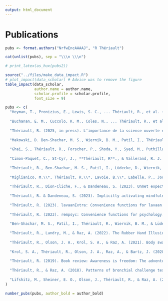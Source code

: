 ```yaml
---
output: html_document
---
```


\footnotesize
\setlength{\parindent}{-0.2in}
\setlength{\leftskip}{0.2in}
<!-- \setlength{\parskip}{8pt} -->

# Publications

```r
pubs <- format.authors("NrfwEncAAAAJ", "R Thériault")

cat(unlist(pubs), sep = "\\\n \\\n")

```

```r
# print_latex(as_hux(pubs2))
```

\setlength{\parindent}{-0.4in}
\setlength{\leftskip}{0.4in}

```r

source("../files/make_data_impact.R")
# plot_impact(data_scholar) # Advice was to remove the figure
table_impact(data_scholar, 
             author.name = author.name, 
             scholar.profile = scholar.profile,
             font_size = 9)

```

```r

pubs <- c(
  "Heyman, T., Pronizius, E., Lewis, S. C., ... Thériault, R., et al. (2025, in press). Crowdsourcing Multiverse Analyses to Explore the Impact of Different Data-processing and Analysis Decisions: A Tutorial. In press at *Psychological Methods*. Preprint: https://osf.io/fjhv5",
  
  "Buchanan, E. M., Cuccolo, K. M., Coles, N., ... Thériault, R., et al. (2025, in press). Measuring the Semantic Priming Effect Across Many Languages. In press at *Nature Human Behaviour*. https://doi.org/10.31219/osf.io/q4fjy",
  
  "Thériault, R. (2025, in press). L’importance de la science ouverte en recherche en psychologie [The importance of open science in psychological research]. In press at *Fragments : Revue de psychologie*, 1-15. Preprint: https://doi.org/10.31234/osf.io/758dx",
  
  "Makowski, D. Ben-Shachar, M. S., Wiernik, B. M., Patil, I., Thériault, R., & Lüdecke, D. (2025). modelbased: An R package to make the most out of your statistical models through marginal means, marginal effects, and model predictions. *Journal of Open Source Software*, *10*(109), 7969. https://doi.org/10.21105/joss.07969",
  
  "Ghai, S., Thériault, R., Forscher, P., Shoda, Y., Syed, M., Puthillam, A., Peng, H. C., Basnight-Brown, D., Majid, A., Azevedo, F., Singh, L. (2025). A manifesto for a globally diverse, equitable, and inclusive open science. *Communications Psychology*, *3*(16), 1-9. Recipient of a 2025 *Commendation Award* from the Society for the Improvement of Psychological Science (SIPS). https://doi.org/10.1038/s44271-024-00179-1",
  
  "Cimon-Paquet, C., St-Cyr, J., **Thériault, R**., & Vallerand, R. J. (2025). Moving positive psychology forward: Building on the psychology of passion. *International Journal of Applied Positive Psychology*, *10*(14), 1-19. https://doi.org/10.1007/s41042-024-00198-7",
  
  "Thériault, R., Ben-Shachar, M. S., Patil, I., Lüdecke, D., Wiernik, B. M., & Makowski, D. (2024). Check your outliers! An introduction to identifying statistical outliers in R with *easystats*. *Behavior Research Methods*, *56*(4), 4162-4172. https://doi.org/10.3758/s13428-024-02356-w. Preprint: https://doi.org/10.31234/osf.io/bu6nt",
  
  "Miglianico, M.\\*, Thériault, R.\\*, Lavoie, B.\\*, Labelle, P., Joussemet, M., Veilleux, M., Lambert, J., & Bertrand-Dubois, D. (2024). Pratiques cliniques inspirées par la recherche en psychologie positive [Clinical practices inspired by research in positive psychology]. *Psychologie Française*, *69*(1), 85-94. \\*Shared first-authorship (these authors contributed equally). https://doi.org/10.1016/j.psfr.2022.06.004",
  
  "Thériault, R., Dion-Cliche, F., & Dandeneau, S. (2023). Unmet expectations: Social inclusion and the interaction between social anxiety and ambiguous or positive feedback. *Frontiers in Psychology*, 14, 1-10. https://doi.org/10.3389/fpsyg.2023.1271773",
  
  "Thériault, R. & Dandeneau, S. (2023). Implicitly activating mindfulness: Does trait self-control moderate its effect on aggressive behaviour? *Mindfulness*, 14(12), 2946–2962. Recipient of the 2024 UQAM *Best Student Paper Award* at the Department of Psychology. https://doi.org/10.1007/s12671-023-02246-w. Preprint: https://doi.org/10.21203/rs.3.rs-3161372/v2",
  
  "Thériault, R. (2023). lavaanExtra: Convenience functions for lavaan. *Journal of Open Source Software*, *8*(90), 5701. https://doi.org/10.21105/joss.05701",
  
  "Thériault, R. (2023). rempsyc: Convenience functions for psychology. *Journal of Open Source Software*, *8*(87), 5466. https://doi.org/10.21105/joss.05466",
  
  "Ben-Shachar, M. S., Patil, I., Thériault, R., Wiernik, B. M., & Lüdecke, D. (2023). Phi, Fei, Fo, Fum: Effect sizes for categorical data that use the chi-squared statistic. *Mathematics*, *11*(9), 1982. https://doi.org/10.3390/math11091982",
  
  "Thériault, R., Landry, M., & Raz, A. (2022). The Rubber Hand Illusion: Top-down attention modulates embodiment. *Quarterly Journal of Experimental Psychology*, *75*(11), 2129-2148. https://doi.org/10.1177/17470218221078858",
  
  "Thériault, R., Olson, J. A., Krol, S. A., & Raz, A. (2021). Body swapping with a Black person boosts empathy: Using virtual reality to embody another. *Quarterly Journal of Experimental Psychology*, 74(12), 2057-2074. Recipient of the 2022 FRQSC *Best Student Paper Award*. https://doi.org/10.1177/17470218211024826",
  
  "Krol, S. A., Thériault, R., Olson, J. A., Raz, A., & Bartz, J. (2020). Self-concept clarity and the bodily self: Malleability across modalities. *Personality and Social Psychology Bulletin*, *46*(5). https://doi.org/10.1177/0146167219879126",
  
  "Thériault, R. (2019). Book review: Awareness is freedom: The adventure of psychology and spirituality. *Frontiers in Psychology*, *10*(2814)*.* https://doi.org/10.3389/fpsyg.2019.02814",
  
  "Thériault, R., & Raz, A. (2018). Patterns of bronchial challenge testing in Canada. *Canadian Journal of Respiratory Therapy*, *54*(2), 41-47. https://doi.org/10.29390/cjrt-2018-006",
  
  "Lifshitz, M., Sheiner, E. O., Olson, J., Thériault, R., & Raz, A. (2017). On suggestibility and placebo: A follow-up study. *American Journal of Clinical Hypnosis*, *59*(4), 1-8. https://doi.org/10.1080/00029157.2016.1225252"
)

number_pubs(pubs, author_bold = author_bold)
```

<!-- # Non-Peer-Reviewed Publications [archived - do not delete] -->

<!-- **Thériault, R.** (2023). Bonnes pratiques et science ouverte : Un document d'accompagnement au PRD. <https://remi-theriault.com/files/science_ouverte2023.pdf> -->

<!-- **Thériault, R.**, Masson, R., & Dandeneau, S. (in preparation). Is the Mind More Powerful Than the Heart? A Randomized Controlled Trial of Two Loving-Kindness Interventions. -->

<!-- **Thériault, R.**, Dandeneau, S., & Baldwin, M. (in preparation). All in a smiling face: The attentional benefits of dynamic attention training for low self-esteem individuals. -->

<!-- **Thériault, R.**, Landry, M., Mattuck, S., and Raz, A. (in preparation). The Rubber Hand Illusion: Does cognitive load affect EEG & electrodermal activity? -->

<!-- **Thériault, R.**, Corber, L., MacLean, C. W., Napoleon, J.-S., Olson, J., Turkakin, E., & Raz, A. (in preparation). Suggestion affects subjective breathlessness but not objective pulmonary function. -->

<!-- **Thériault, R.** (2018). *Comparing the effects of mental and embodied perspective-taking* (Master's thesis). McGill University, Montréal, Québec, Canada. -->

<!-- **Thériault, R.** (2016). *Exploring cognitive dimensions of body ownership* (Bachelor's thesis). McGill University, Montréal, Québec, Canada. -->

<!-- **Thériault, R.**, Baron, A., & Cowell, B.(2012). *Comment les activités artistiques peuvent développer l'estime de soi chez les jeunes marginalisés : une intervention en cirque social à la maison des jeunes Kekpart* (Collegial thesis). Cégep Édouard-Montpetit, Longueuil, Québec, Canada. -->
